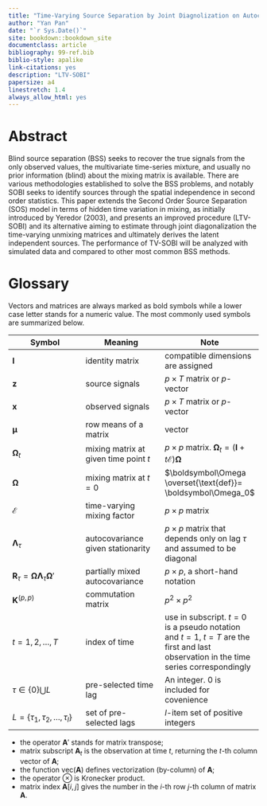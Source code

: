 ```yaml
--- 
title: "Time-Varying Source Separation by Joint Diagnolization on Autocovariances"
author: "Yan Pan"
date: "`r Sys.Date()`"
site: bookdown::bookdown_site
documentclass: article
bibliography: 99-ref.bib
biblio-style: apalike
link-citations: yes
description: "LTV-SOBI"
papersize: a4
linestretch: 1.4
always_allow_html: yes
---
```


# Abstract {-}

Blind source separation (BSS) seeks to recover the true signals from the only observed values, the multivariate time-series mixture, and usually no prior information (blind) about the mixing matrix is available. There are various methodologies established to solve the BSS problems, and notably SOBI seeks to identify sources through the spatial independence in second order statistics. This paper extends the Second Order Source Separation (SOS) model   in terms of hidden time variation in mixing, as initially introduced by Yeredor (2003), and presents an improved procedure (LTV-SOBI) and its alternative aiming to estimate through joint diagonalization the time-varying unmixing matrices and ultimately derives the latent independent sources. The performance of TV-SOBI will be analyzed with simulated data and compared to other most common BSS methods. 

# Glossary {-}

Vectors and matrices are always marked as bold symbols while a lower case letter stands for a numeric value. The most commonly used symbols are summarized below.

| Symbol | Meaning | Note |
|---|---|---|
| $\boldsymbol I$ | identity matrix| compatible dimensions are assigned|
| $\boldsymbol z$ | source signals| $p\times T$ matrix or $p$-vector |
| $\boldsymbol x$ | observed signals| $p\times T$ matrix or $p$-vector |
| $\boldsymbol\mu$ | row means of a matrix   |  vector  |
| $\boldsymbol\Omega_t$ | mixing matrix at given time point $t$ | $p\times p$ matrix. $\boldsymbol\Omega_t = ( \boldsymbol I+t \boldsymbol{\mathcal E}) \boldsymbol\Omega$ |
| $\boldsymbol\Omega$ | mixing matrix at $t=0$ | $\boldsymbol\Omega \overset{\text{def}}= \boldsymbol\Omega_0$ |
| $\boldsymbol{\mathcal E}$ |time-varying mixing factor | $p\times p$ matrix |
| $\boldsymbol\Lambda_{\tau}$ | autocovariance given stationarity | $p\times p$ matrix that depends only on lag $\tau$ and assumed to be diagonal |
| $\boldsymbol R_{\tau} = \boldsymbol{\Omega \Lambda}_{\tau} \boldsymbol\Omega'$ | partially mixed autocovariance  | $p\times p$, a short-hand notation|
| $\boldsymbol K ^{(p,p)}$ | commutation matrix | $p^2\times p^2$ |
| $t=1,2,\dots,T$ | index of time | use in subscript. $t=0$ is a pseudo notation and $t=1,\ t=T$ are the first and last observation in the time series correspondingly | 
| $\tau \in \{0\}\bigcup L$ | pre-selected time lag | An integer. 0 is included for covenience |
| $L = \{\tau_1,\tau_2,\dots,\tau_l\}$ | set of pre-selected lags | $l$-item set of positive integers |


- the operator $\boldsymbol{A}'$ stands for matrix transpose; 
- matrix subscript $\boldsymbol{A}_t$ is the observation at time $t$, returning the $t$-th column vector of $\boldsymbol{A}$;
- the function $\text{vec}( \boldsymbol A)$ defines vectorization (by-column) of $\boldsymbol A$;
- the operator $\otimes$ is Kronecker product.
- matrix index $\boldsymbol{A}[i,j]$ gives the number in the $i$-th row $j$-th column of matrix $\boldsymbol{A}$.
